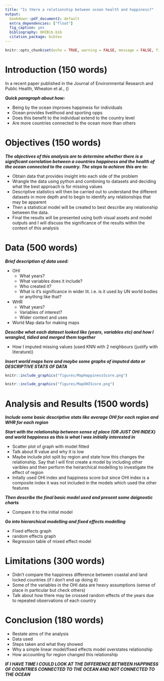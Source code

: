 ```yaml
---
title: "Is there a relationship between ocean health and happiness?"
output:
  bookdown::pdf_document2: default
  extra_dependencies: ["float"]
  fig_caption: yes
  bibliography: OHIBib.bib
  citation_package: bibtex
---
```


```r
knitr::opts_chunk$set(echo = TRUE, warning = FALSE, message = FALSE, fig.cap = TRUE)
```

# Introduction (150 words)

In a recent paper published in the Journal of Environmental Research and Public Health, Wheaton et al., (\cite{wheaton_coastal_2021})

***Quick paragraph about how:***

- Being by the ocean improves happiness for individuals
- Ocean provides livelihood and sporting opps
- Does this benefit to the individual extend to the country level
- Are more countries connected to the ocean more than others

# Objectives (150 words)

***The objectives of this analysis are to determine whether there is a significant correlation between a countries happiness and the health of the ocean connected to the country. The steps to achieve this are to:***

- Obtain data that provides insight into each side of the problem
- Wrangle the data using python and combining to datasets and deciding what the best approach is for missing values
- Descriptive statistics will then be carried out to understand the different datasets in more depth and to begin to identify any relationships that may be apparent
- Then a statistical model will be created to best describe any relationship between the data.
- Final the results will be presented using both visual assets and model outputs and I will discuss the significance of the results within the context of this analysis

# Data (500 words)

***Brief description of data used:***

- OHI
  - What years?
  - What variables does it include?
  - Who created it?
  - What is it's significance in wider lit. i.e. is it used by UN world bodies or anything like that?
  
- WHR
  - What years?
  - Variables of interest?
  - Wider context and uses
  
- World Map data for making maps
  
***Describe what each dataset looked like (years, variables etc) and how I wrangled, tidied and merged them together***

- How I imputed missing values (used KNN with 2 neighbours (justify with literature))

***Insert world maps here and maybe some graphs of imputed data or DESCRIPTIVE STATS OF DATA***

```r
knitr::include_graphics("figures/MapHappinessScore.png")
```



```r
knitr::include_graphics("figures/MapOHIScore.png")
```

# Analysis and Results (1500 words)

***Include some basic descriptive stats like average OHI for each region and WHR for each region***

***Start with the relationship between sense of place (OR JUST  OHI INDEX) and world happiness as this is what I was initially interested in***

- Scatter plot of graph with model fitted
- Talk about R value and why it is low
- Maybe include plot split by region and state how this changes the relationship. Say that I will first create a model by including other varibles and then perform the heirarchical modelling to investigate the effect of region
- Initally used OHI index and happiness score but since OHI index is a composite index it was not included in the models which used the other features

***Then describe the final basic model used and present some daignostic charts***

- Compare it to the initial model

***Go into hierarchical modelling and fixed effects modelling***

- Fixed effects graph
- random effects graph
- Regression table of mixed effect model


# Limitations (300 words)

- Didn't compare the happiness difference between coastal and land locked countries (if I don't end up doing it)
- Some of the variables in the OHI data are heavy assumptions (sense of place in particular but check others)
- Talk about how there may be crossed random effects of the years due to repeated observations of each country


# Conclusion (180 words)

- Restate aims of the analysis
- Data used
- Steps taken and what they showed
- Why a simple linear model/fixed effects model overstates relationship
- How accounting for region changed this relationship

***IF I HAVE TIME I COULD LOOK AT THE DIFFERENCE BETWEEN HAPPINESS OF COUNTRIES CONNECTED TO THE OCEAN AND NOT CONNECTED TO THE OCEAN***

\bibliography{OHIBib.bib}
\bibliographystyle{IEEEtran}